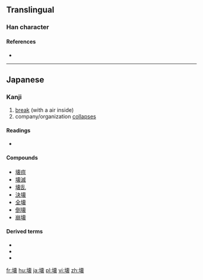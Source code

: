 {{also|壞}}

==Translingual==
{{Han simplified forms|壞|壊|坏}}

===Han character===
{{Han char|rn=32|rad=土|as=13|sn=16|four=|canj=GJWV|ids=⿰土⿳十目|⺫]][[衣]]}}

====References====
* {{Han ref|kx=0240.301|dkj=05541|dj=0480.180|hdz=10491.031|uh=58CA|ud=22730}}

----

==Japanese==

===Kanji===
{{ja-kanji|grade=c|rs=土13|style=s|kyu=壞}}

# [[break]] (with a air inside)
# company/organization [[collapse|collapses]]

{{attention|ja|"break with a air inside" needs to be revised. "burst"?}}

====Readings====
* {{ja-readings|kanon=[[かい]] (kai)|goon=[[え]] (''e'')|kun=[[こわす]] (kowasu), [[やぶる]] (yaburu), [[こわれる]] (kowareru)|nadzuke=[[つち]] (tsuchi)}}

====Compounds====
{{der-top}}
* [[壊疽]]
* [[壊滅]]
* [[壊乱]]
* [[決壊]]
* [[全壊]]
* [[倒壊]]
* [[崩壊]]
{{der-bottom}}

====Derived terms====
* {{ja-r|壊れる|こわれる}}
* {{ja-r|壊す|こわす}}
* {{ja-r|打ち壊す|ぶちこわす}}

[[fr:壊]]
[[hu:壊]]
[[ja:壊]]
[[pl:壊]]
[[vi:壊]]
[[zh:壊]]